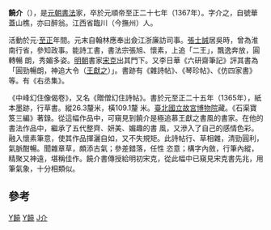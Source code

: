 '''饒介'''（{{bd|？年||1367年}}），是[[元朝|元朝]][[書法|書法]]家，卒於元順帝至正二十七年（1367年）。字介之，自號華蓋山樵，亦曰醉翁。江西省臨川（今撫州）人。

活動於元‧[[至正|至正]]年間。元末自翰林應奉出僉江浙廉訪司事。[[張士誠|張士誠]]居吳時，曾為淮南行省，參知政事。能詩工書，書法宗張旭、懷素，上追「二王」，飄逸奔放，圓轉暢 朗，秀媚多姿。[[明朝|明朝]]書家[[宋克|宋克]]出其門下。又李日華《六研齋筆記》評其書為「圓勁暢朗，神追大令（[[王獻之|王獻之]]）」。書跡有《雜詩帖》、《琴珍帖》、《仿四家書》 等。有《右丞集》。

《中峰幻住像偈卷》，又名《贈僧幻住詩帖》。書於元至正二十五年（1365年），紙本墨跡，行草書。縱26.3釐米，橫109.1釐 米。[[臺北|臺北]][[國立故宮博物院|國立故宮博物院]]藏。《石渠寶笈三編》著錄。從這幅作品中，可窺見到饒介是極追慕王獻之書風的書家。在他的書法作品中，繼承了五代整齊、妍美、媚趣的書 風，又滲入了自己的感情色彩。融入懷素筆意，使其作品揮灑自如，又不失規矩。此詩帖行、草相雜，清勁圓利，氣脈酣暢。聞雜章草，頗添古氣；參差錯落，任性 恣意；構字內斂，行筆內縱，精聚又神遠，堪稱佳作。饒介書傳授給明初宋克，從此幅中已窺見宋克書先兆，用筆氣象，十分相類似。

==參考==

[[Category:元朝書法家|Y饒]]
[[Category:1367年逝世|Y饒]]
[[Category:饒姓|J介]]